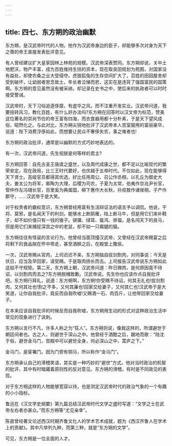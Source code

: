 ```yaml
---
---
---
```

title: 四七、东方朔的政治幽默
---



东方朔，是汉武帝时代的人物。他作为汉武帝身边的臣子，却能够多次对身为天下之尊的帝王直接发表批评意见。

有人曾经建议扩大皇家园林上林苑的规模。汉武帝深表赞同。东方朔却说，关中土地肥沃，物产丰富，成为百姓维持生括的资本，现在取良田规划为苑囿，对国家没有益处，却使农桑之业大受侵夺。虎狼狐兔的生存空间扩大了，百姓的田园屋舍却受到破坏，让幼弱者思念故土，年长者泣悌而悲，这实在是违背了强国富民的国策啊。东方朔的意见虽然没有被采纳，却记录在史书之中，使后来的执政者可以时时接受警诫。

汉武帝时，天下习俗追逐侈靡，有虚华之风，而不注重开发实业。汉武帝问道，我要扭转风习，教化百姓，有什么好办法吗?东方朔在回答时以汉文帝为标范，赞美这位著名的崇尚节俭的帝王富有四海，而衣食器用都十分朴素，于是天下望风成俗，昭然化之。与此对比，东方朔尖锐地批评了汉武帝本人宫室服用的富丽豪华，说道：陛下消费浮侈如此，而想要让民众不奢侈失农，事之难者也!

东方朔的政治批评，通常是以幽默的方式巧妙地表达的。

有一次，汉武帝问道，先生视朕是何等样的君主?

东方朔回答：自先古圣王唐虞之盛世，以及周代成康之世，都不足以比喻现代的繁荣安定。现在政局，比三王时代要好，也优越于五帝时代。不仅如此，现在能够得天下贤士。高级官员都得其优选，好比任用周公、召公作丞相，以孔丘为御史大夫，姜太公为将军，皋陶为大理，后稷为司农，子夏为太常，伯夷作京兆尹长官，管仲作左冯翊长官，百里奚为典属国，柳下惠作大长秋，孙叔敖作诸侯相，子产作郡守，……汉武帝于是大笑。

对于权贵者的霸权意识，东方朔曾经用富有生活辩证法的语言予以调侃。他说，干将、莫邪，是名闻天下的利剑，能够水上断鹄雁，陆上断马牛，但是用它们来补鞋子，却不如价值只有一钱的锥子。骐骥、绿耳、蜚鸿、骅骝，是名闯天下的良马，但是用它们来捕捉深宫之中的老鼠，却不如一只瘸腿的猫。

东方朔往往有怪诞的言论行为。他曾经当面顶撞汉武帝，又曾经在汉武帝赐宴之后将剩下的食品揣在怀中带走，甚至酒醉之后，在殿堂上撒尿。

一次，汉武帝赐从官肉，上司迟迟不来，东方朔独自拔剑割肉，对同事说：今天是伏日，应当及早回家，请受赐。于是取肉扬长而去。上司报告汉武帝说东方朔如此这般不守规矩。第二天，东方朔上朝，汉武帝问道：昨日赐肉，是何原因竟不待诏，以剑割肉而去之?东方朔脱帽致歉。汉武帝说。先生你也应该作点自我批评吧。东方朔行拜礼，说道：东方朔啊，东方朔!你受赐不待诏，何其无礼也!拔剑割肉，又何其壮也!割之不多，又何其廉也!回家交给妻子，又何其仁也!汉武帝于是大笑道，让你自我批评，竟反而自我吹嘘!又赐酒一石、肉百斤，让他带回家交给妻子。

在本来应该自我批评的时候反而自我吹嘘，东方朔用生动的形式对这种政治生活中常见的现象进行了讽刺。

东方朔以言行不凡，许多人称之为“狂人”。东方朔则说，像我这样的，所谓避世于朝廷间者也。古之人，则避世于深山之中。他曾经于酒酣之后，踞地而歌：“陆沈于俗，避世金马门，宫殿中可以避世全身，何必深山之中，蒿庐之下。”

金马门，是宦署门。因为门旁有铜马，所以称作“金马门”。

东方朔承认自己的滑稽笑语，其实是一种巧妙的“避世”方式。他对当时政治的机智的批评，其中有时暗藏着原则性的反对意见。东方朔的滑稽，有时是不同政见的表现。

对于东方朔这样的人物能够宽容以待，也是测定汉武帝时代的政治气象的一个有趣的小小指标。

鲁迅在《汉文学史纲要》第九篇总结汉武帝时代文学之盛时写道：“文学之士在武帝左右者亦甚众。”而东方朔等“尤见亲幸”。

陈直曾经著文论述西汉时期齐鲁文化人的学术艺术成就，题为《西汉齐鲁人在学术上的贡献》。其中凡举列九种，而第三种，就是“东方朔的文学”。

可见，东方朔是一位全面的人才。